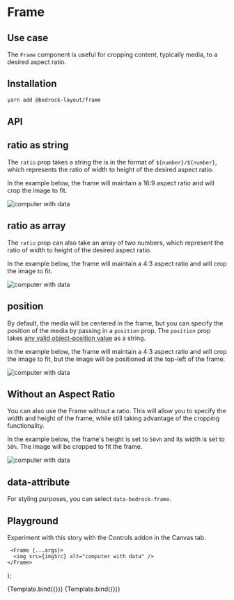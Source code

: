 


<Meta title="Wrapper Components/Frame" component={Frame} />

# Frame

## Use case

The `Frame` component is useful for cropping content, typically media, to a desired aspect ratio.

## Installation

```bash
yarn add @bedrock-layout/frame
```

## API

<Story name="API" argTypes={argTypes} />

<ArgsTable story="API" />

## ratio as string

The `ratio` prop takes a string the is in the format of `${number}/${number}`, which represents the ratio of width to height of the desired aspect ratio.

In the example below, the frame will maintain a 16:9 aspect ratio and will crop the image to fit.

<Canvas withToolbar withSource="open">
  <Story name="ratio as string">
    <Frame ratio="16/9">
      <img src={imgSrc} alt="computer with data" />
    </Frame>
  </Story>
</Canvas>

## ratio as array

The `ratio` prop can also take an array of two numbers, which represent the ratio of width to height of the desired aspect ratio.

In the example below, the frame will maintain a 4:3 aspect ratio and will crop the image to fit.

<Canvas withToolbar withSource="open">
  <Story name="ratio as array">
    <Frame ratio={[4, 3]}>
      <img src={imgSrc} alt="computer with data" />
    </Frame>
  </Story>
</Canvas>

## position

By default, the media will be centered in the frame, but you can specify the position of the media by passing in a `position` prop. The `position` prop takes [any valid object-position value](https://developer.mozilla.org/en-US/docs/Web/CSS/object-position) as a string.

In the example below, the frame will maintain a 4:3 aspect ratio and will crop the image to fit, but the image will be positioned at the top-left of the frame.

<Canvas withToolbar withSource="open">
  <Story name="position">
    <Frame ratio={[4, 3]} position="left top">
      <img src={imgSrc} alt="computer with data" />
    </Frame>
  </Story>
</Canvas>

## Without an Aspect Ratio

You can also use the Frame without a ratio. This will allow you to specify the width and height of the frame, while still taking advantage of the cropping functionality.

In the example below, the frame's height is set to `50vh` and its width is set to `50%`. The image will be cropped to fit the frame.

<Canvas withToolbar withSource="open">
  <Story name="Without an Aspect Ratio">
    <Frame style={{ height: "50vh", width: "50%" }}>
      <img src={imgSrc} alt="computer with data" />
    </Frame>
  </Story>
</Canvas>

## data-attribute

For styling purposes, you can select `data-bedrock-frame`.

## Playground

Experiment with this story with the Controls addon in the Canvas tab.

     <Frame {...args}>
      <img src={imgSrc} alt="computer with data" />
    </Frame>
);

<Canvas withToolbar>
  <Story
    name="Playground with ratio"
    args={{
      ratio: [16, 9],
      position: "50% 50%",
    }}
    argTypes={argTypes}
  >
    {Template.bind({})}
  </Story>
</Canvas>

<ArgsTable story="Playground with ratio" />

<Canvas withToolbar>
  <Story
    name="Playground without ratio"
    args={{
      style: { height: "50vh", width: "50%" },
      position: "50% 50%",
    }}
    argTypes={argTypes}
  >
    {Template.bind({})}
  </Story>
</Canvas>

<ArgsTable story="Playground without ratio" />
